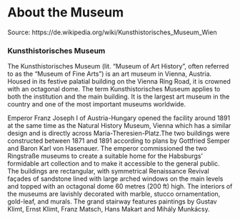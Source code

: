 # About the Museum

Source: https://de.wikipedia.org/wiki/Kunsthistorisches_Museum_Wien

### Kunsthistorisches Museum

The Kunsthistorisches Museum (lit. "Museum of Art History", often referred to as the "Museum of Fine Arts") is an art museum in Vienna, Austria. Housed in its festive palatial building on the Vienna Ring Road, it is crowned with an octagonal dome. The term Kunsthistorisches Museum applies to both the institution and the main building. It is the largest art museum in the country and one of the most important museums worldwide.

Emperor Franz Joseph I of Austria-Hungary opened the facility around 1891 at the same time as the Natural History Museum, Vienna which has a similar design and is directly across Maria-Theresien-Platz.The two buildings were constructed between 1871 and 1891 according to plans by Gottfried Semper and Baron Karl von Hasenauer. The emperor commissioned the two Ringstraße museums to create a suitable home for the Habsburgs' formidable art collection and to make it accessible to the general public. The buildings are rectangular, with symmetrical Renaissance Revival façades of sandstone lined with large arched windows on the main levels and topped with an octagonal dome 60 metres (200 ft) high. The interiors of the museums are lavishly decorated with marble, stucco ornamentation, gold-leaf, and murals. The grand stairway features paintings by Gustav Klimt, Ernst Klimt, Franz Matsch, Hans Makart and Mihály Munkácsy.
